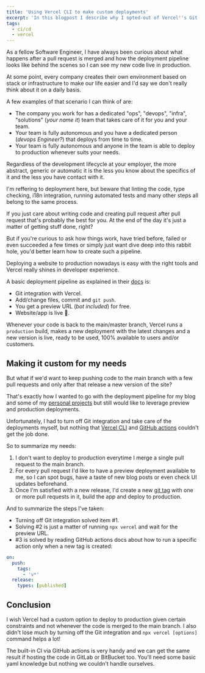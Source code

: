 ```yaml
---
title: 'Using Vercel CLI to make custom deployments'
excerpt: 'In this blogpost I describe why I opted-out of Vercel''s Git integration and how I use their CLI with GitHub actions to deploy my website and blog to production.'
tags:
  - ci/cd
  - vercel
---
```


As a fellow Software Engineer, I have always been curious about what happens after a pull request is merged and how the deployment pipeline looks like behind the scenes so I can see my new code live in production.

At some point, every company creates their own environment based on stack or infrastructure to make our life easier and I'd say we don't really think about it on a daily basis.

A few examples of that scenario I can think of are:

- The company you work for has a dedicated "ops", "devops", "infra", "solutions" (_your name it_) team that takes care of it for you and your team.
- Your team is fully autonomous and you have a dedicated person (_devops Engineer?_) that deploys from time to time.
- Your team is fully autonomous and anyone in the team is able to deploy to production whenever suits your needs.

Regardless of the development lifecycle at your employer, the more abstract, generic or automatic it is the less you know about the specifics of it and the less you have contact with it.

I'm reffering to deployment here, but beware that linting the code, type checking, i18n integration, running automated tests and many other steps all belong to the same process.

If you just care about writing code and creating pull request after pull request that's probably the best for you. At the end of the day it's just a matter of getting stuff done, right?

But if you're curious to ask how things work, have tried before, failed or even succeeded a few times or simply just want dive deep into this rabbit hole, you'd better learn how to create such a pipeline.

Deploying a website to production nowadays is easy with the right tools and Vercel really shines in developer experience.

A basic deployment pipeline as explained in their [docs](https://vercel.com/docs) is:

- Git integration with Vercel.
- Add/change files, commit and `git push`.
- You get a preview URL (_bot included_) for free.
- Website/app is live 🚀.

Whenever your code is back to the main/master branch, Vercel runs a `production` build, makes a new deployment with the latest changes and a new version is live, ready to be used, 100% available to users and/or customers.

## Making it custom for my needs

But what if we'd want to keep pushing code to the main branch with a few pull requests and only after that release a new version of the site?

That's exactly how I wanted to go with the deployment pipeline for my blog and some of my [personal projects](/blog/atomic-money-from-a-spreadsheet-to-a-side-project) but still would like to leverage preview and production deployments.

Unfortunately, I had to turn off Git integration and take care of the deployments myself, but nothing that [Vercel CLI](https://vercel.com/docs/cli) and [GitHub actions](https://github.com/features/actions) couldn't get the job done.

So to summarize my needs:

1. I don't want to deploy to production everytime I merge a single pull request to the main branch.
2. For every pull request I'd like to have a preview deployment available to me, so I can spot bugs, have a taste of new blog posts or even check UI updates beforehand.
3. Once I'm satisfied with a new release, I'd create a new [git tag](https://git-scm.com/book/en/v2/Git-Basics-Tagging) with one or more pull requests in it, build the app and deploy to production.

And to summarize the steps I've taken:

- Turning off Git integration solved item #1.
- Solving #2 is just a matter of running `npx vercel` and wait for the preview URL.
- #3 is solved by reading GitHub actions docs about how to run a specific action only when a new tag is created:

```yaml
on:
  push:
    tags:
      - 'v*'
  release:
    types: [published]
```

## Conclusion

I wish Vercel had a custom option to deploy to production given certain constraints and not whenever the code is merged to the main branch.
I also didn't lose much by turning off the Git integration and `npx vercel [options]` command helps a lot!

The built-in CI via GitHub actions is very handy and we can get the same result if hosting the code in GitLab or BitBucket too.
You'll need some basic yaml knowledge but nothing we couldn't handle ourselves.
